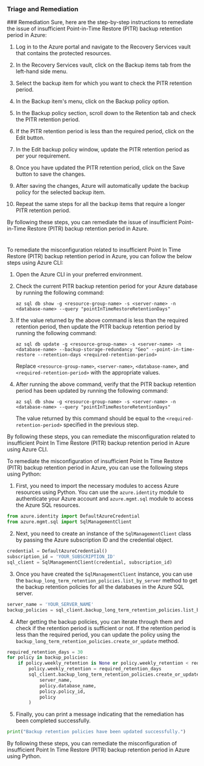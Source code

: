 
### Triage and Remediation
<Tabs>
<Tab title='Remediation'>
### Remediation

<AccordionGroup>
<Accordion title='Using Console' defaultOpen='true'>
Sure, here are the step-by-step instructions to remediate the issue of insufficient Point-in-Time Restore (PITR) backup retention period in Azure:

1. Log in to the Azure portal and navigate to the Recovery Services vault that contains the protected resources.

2. In the Recovery Services vault, click on the Backup items tab from the left-hand side menu.

3. Select the backup item for which you want to check the PITR retention period.

4. In the Backup item's menu, click on the Backup policy option.

5. In the Backup policy section, scroll down to the Retention tab and check the PITR retention period.

6. If the PITR retention period is less than the required period, click on the Edit button.

7. In the Edit backup policy window, update the PITR retention period as per your requirement.

8. Once you have updated the PITR retention period, click on the Save button to save the changes.

9. After saving the changes, Azure will automatically update the backup policy for the selected backup item.

10. Repeat the same steps for all the backup items that require a longer PITR retention period.

By following these steps, you can remediate the issue of insufficient Point-in-Time Restore (PITR) backup retention period in Azure.

#
</Accordion>

<Accordion title='Using CLI'>
To remediate the misconfiguration related to insufficient Point In Time Restore (PITR) backup retention period in Azure, you can follow the below steps using Azure CLI:

1. Open the Azure CLI in your preferred environment.

2. Check the current PITR backup retention period for your Azure database by running the following command:

   ```
   az sql db show -g <resource-group-name> -s <server-name> -n <database-name> --query "pointInTimeRestoreRetentionDays"
   ```

3. If the value returned by the above command is less than the required retention period, then update the PITR backup retention period by running the following command:

   ```
   az sql db update -g <resource-group-name> -s <server-name> -n <database-name> --backup-storage-redundancy "Geo" --point-in-time-restore --retention-days <required-retention-period>
   ```

   Replace `<resource-group-name>`, `<server-name>`, `<database-name>`, and `<required-retention-period>` with the appropriate values.

4. After running the above command, verify that the PITR backup retention period has been updated by running the following command:

   ```
   az sql db show -g <resource-group-name> -s <server-name> -n <database-name> --query "pointInTimeRestoreRetentionDays"
   ```

   The value returned by this command should be equal to the `<required-retention-period>` specified in the previous step.

By following these steps, you can remediate the misconfiguration related to insufficient Point In Time Restore (PITR) backup retention period in Azure using Azure CLI.
</Accordion>

<Accordion title='Using Python'>
To remediate the misconfiguration of insufficient Point In Time Restore (PITR) backup retention period in Azure, you can use the following steps using Python:

1. First, you need to import the necessary modules to access Azure resources using Python. You can use the `azure.identity` module to authenticate your Azure account and `azure.mgmt.sql` module to access the Azure SQL resources.

```python
from azure.identity import DefaultAzureCredential
from azure.mgmt.sql import SqlManagementClient
```

2. Next, you need to create an instance of the `SqlManagementClient` class by passing the Azure subscription ID and the credential object.

```python
credential = DefaultAzureCredential()
subscription_id = 'YOUR_SUBSCRIPTION_ID'
sql_client = SqlManagementClient(credential, subscription_id)
```

3. Once you have created the `SqlManagementClient` instance, you can use the `backup_long_term_retention_policies.list_by_server` method to get the backup retention policies for all the databases in the Azure SQL server.

```python
server_name = 'YOUR_SERVER_NAME'
backup_policies = sql_client.backup_long_term_retention_policies.list_by_server(server_name)
```

4. After getting the backup policies, you can iterate through them and check if the retention period is sufficient or not. If the retention period is less than the required period, you can update the policy using the `backup_long_term_retention_policies.create_or_update` method.

```python
required_retention_days = 30
for policy in backup_policies:
    if policy.weekly_retention is None or policy.weekly_retention < required_retention_days:
        policy.weekly_retention = required_retention_days
        sql_client.backup_long_term_retention_policies.create_or_update(
            server_name,
            policy.database_name,
            policy.policy_id,
            policy
        )
```

5. Finally, you can print a message indicating that the remediation has been completed successfully.

```python
print("Backup retention policies have been updated successfully.")
```

By following these steps, you can remediate the misconfiguration of insufficient Point In Time Restore (PITR) backup retention period in Azure using Python.
</Accordion>

</AccordionGroup>
</Tab>
</Tabs>
